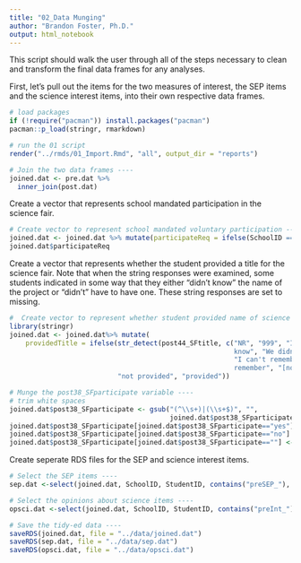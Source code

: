 ```yaml
---
title: "02_Data Munging"
author: "Brandon Foster, Ph.D."
output: html_notebook
---
```


This script should walk the user through all of the steps necessary to clean and transform the final data frames for any analyses. 



First, let's pull out the items for the two measures of interest, the SEP items and the science interest items, into their own respective data frames. 
```r
# load packages
if (!require("pacman")) install.packages("pacman")
pacman::p_load(stringr, rmarkdown)

# run the 01 script
render("../rmds/01_Import.Rmd", "all", output_dir = "reports")

# Join the two data frames ----
joined.dat <- pre.dat %>%
  inner_join(post.dat)
```

Create a vector that represents school mandated participation in the science fair. 
```r
# Create vector to represent school mandated voluntary participation ----
joined.dat <- joined.dat %>% mutate(participateReq = ifelse(SchoolID == 224 | SchoolID == 225 | SchoolID == 227 | SchoolID == 229 | SchoolID == 321 | SchoolID == 423, 'voluntary', 'mandated'))
joined.dat$participateReq
```

Create a vector that represents whether the student provided a title for the science fair. Note that when the string responses were examined, some students indicated in some way that they either "didn't know" the name of the project or "didn't" have to have one. These string responses are set to missing. 
```r
#  Create vector to represent whether student provided name of science fair project ----
library(stringr)
joined.dat <- joined.dat%>% mutate(
    providedTitle = ifelse(str_detect(post44_SFtitle, c("NR", "999", "IDK", "did not have one", "Don't 
                                                        know", "We didn't have one", "Don't Remember", 
                                                        "I can't remember", "I didn't do it", "I don't 
                                                        remember", "[no response]", " ")), 
                           "not provided", "provided"))

# Munge the post38_SFparticipate variable ----
# trim white spaces
joined.dat$post38_SFparticipate <- gsub("(^\\s+)|(\\s+$)", "", 
                                        joined.dat$post38_SFparticipate)
joined.dat$post38_SFparticipate[joined.dat$post38_SFparticipate=="yes"] <- "Yes"
joined.dat$post38_SFparticipate[joined.dat$post38_SFparticipate=="no"] <- "No"
joined.dat$post38_SFparticipate[joined.dat$post38_SFparticipate==""] <- "Not Reported"
```

Create seperate RDS files for the SEP and science interest items.
```r
# Select the SEP items ----
sep.dat <-select(joined.dat, SchoolID, StudentID, contains("preSEP_"), contains("postSEP_"), participateReq, post38_SFparticipate, post44_SFtitle, providedTitle)

# Select the opinions about science items ----
opsci.dat <-select(joined.dat, SchoolID, StudentID, contains("preInt_"), contains("postInt_"), participateReq, post38_SFparticipate, post44_SFtitle, providedTitle)

# Save the tidy-ed data ----
saveRDS(joined.dat, file = "../data/joined.dat")
saveRDS(sep.dat, file = "../data/sep.dat")
saveRDS(opsci.dat, file = "../data/opsci.dat")
```



